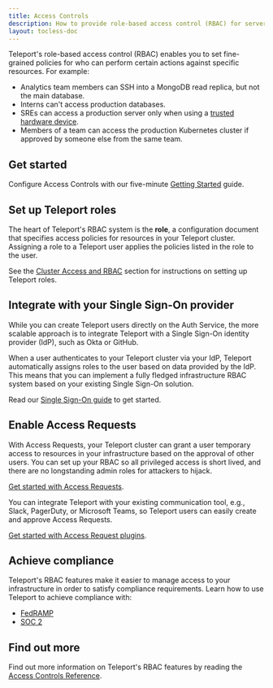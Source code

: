 ```yaml
---
title: Access Controls
description: How to provide role-based access control (RBAC) for servers, databases, Kubernetes clusters, and other resources in your infrastructure
layout: tocless-doc
---
```


Teleport's role-based access control (RBAC) enables you to set fine-grained
policies for who can perform certain actions against specific resources. For
example:

- Analytics team members can SSH into a MongoDB read replica, but not the main
  database.
- Interns can't access production databases.
- SREs can access a production server only when using a [trusted hardware
  device](./device-trust/guide.mdx).
- Members of a team can access the production Kubernetes cluster if approved by
  someone else from the same team.

## Get started

Configure Access Controls with our five-minute [Getting
Started](./getting-started.mdx) guide.

## Set up Teleport roles

The heart of Teleport's RBAC system is the **role**, a configuration document
that specifies access policies for resources in your Teleport cluster.
Assigning a role to a Teleport user applies the policies listed in the role to
the user.

See the [Cluster Access and RBAC](guides/guides.mdx) section for instructions on
setting up Teleport roles.

## Integrate with your Single Sign-On provider

While you can create Teleport users directly on the Auth Service, the more
scalable approach is to integrate Teleport with a Single Sign-On identity
provider (IdP), such as Okta or GitHub.

When a user authenticates to your Teleport cluster via your IdP, Teleport
automatically assigns roles to the user based on data provided by the IdP. This
means that you can implement a fully fledged infrastructure RBAC system based on
your existing Single Sign-On solution.

Read our [Single Sign-On guide](sso/sso.mdx) to get started.

## Enable Access Requests

With Access Requests, your Teleport cluster can grant a user temporary access to
resources in your infrastructure based on the approval of other users. You can
set up your RBAC so all privileged access is short lived, and there are no
longstanding admin roles for attackers to hijack.

[Get started with Access Requests](access-requests/access-requests.mdx).

You can integrate Teleport with your existing communication tool, e.g., Slack,
PagerDuty, or Microsoft Teams, so Teleport users can easily create and approve
Access Requests.

[Get started with Access Request plugins](access-request-plugins/access-request-plugins.mdx).

## Achieve compliance

Teleport's RBAC features make it easier to manage access to your infrastructure
in order to satisfy compliance requirements. Learn how to use Teleport to
achieve compliance with:

- [FedRAMP](./compliance-frameworks/fedramp.mdx)
- [SOC 2](./compliance-frameworks/soc2.mdx)

## Find out more

Find out more information on Teleport's RBAC features by reading the [Access
Controls Reference](../../reference/access-controls/roles.mdx).

